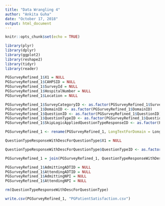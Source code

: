 ```yaml
---
title: "Data Wrangling 4"
author: "Ankita Guha"
date: "October 17, 2018"
output: html_document
---
```


```r
knitr::opts_chunk$set(echo = TRUE)
```

```r
library(plyr)
library(dplyr)
library(ggplot2)
library(reshape2)
library(tidyr)
library(reader)
```

```r
PGSurveyRefined_1$X1 = NULL
PGSurveyRefined_1$CAHPSID = NULL
PGSurveyRefined_1$SurveyId = NULL
PGSurveyRefined_1$HospitalNumber = NULL
PGSurveyRefined_1$Location = NULL

PGSurveyRefined_1$SurveyCategoryID <- as.factor(PGSurveyRefined_1$SurveyCategoryID)
PGSurveyRefined_1$DomainID <- as.factor(PGSurveyRefined_1$DomainID)
PGSurveyRefined_1$QuestionID <- as.factor(PGSurveyRefined_1$QuestionID)
PGSurveyRefined_1$QuestionTypeID <- as.factor(PGSurveyRefined_1$QuestionTypeID)
PGSurveyRefined_1$SkipLogicAppliedQuestionTypeResponseID <- as.factor(PGSurveyRefined_1$SkipLogicAppliedQuestionTypeResponseID)

PGSurveyRefined_1 <- rename(PGSurveyRefined_1, LongTextForDomain = LongText)
```

```r
QuestionTypeResponseWithDescForQuestionType$X1 = NULL

QuestionTypeResponseWithDescForQuestionType$QuestionTypeID <- as.factor(QuestionTypeResponseWithDescForQuestionType$QuestionTypeID)
```

```r
PGSurveyRefined_1 = join(PGSurveyRefined_1, QuestionTypeResponseWithDescForQuestionType, by=c("QuestionTypeID"))

PGSurveyRefined_1$AdmittingADTID = NULL
PGSurveyRefined_1$AttendingADTID = NULL
PGSurveyRefined_1$AdmittingNPI = NULL
PGSurveyRefined_1$AttendingNPI = NULL

rm(QuestionTypeResponseWithDescForQuestionType)
```


```r
write.csv(PGSurveyRefined_1, "PGPatientSatisfaction.csv")
```

